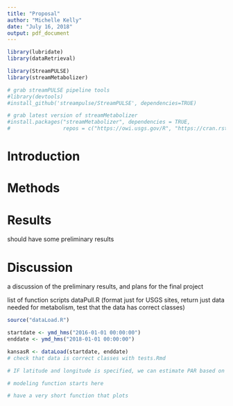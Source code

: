 ```yaml
---
title: "Proposal"
author: "Michelle Kelly"
date: "July 16, 2018"
output: pdf_document
---
```


```r
library(lubridate)
library(dataRetrieval)

library(StreamPULSE)
library(streamMetabolizer)

# grab streamPULSE pipeline tools
#library(devtools)
#install_github('streampulse/StreamPULSE', dependencies=TRUE)

# grab latest version of streamMetabolizer
#install.packages("streamMetabolizer", dependencies = TRUE, 
#                 repos = c("https://owi.usgs.gov/R", "https://cran.rstudio.com"))
```

# Introduction  



# Methods  
# Results  

should have some preliminary results

# Discussion  

a discussion of the preliminary results, and plans for the final project

list of function scripts
dataPull.R (format just for USGS sites, return just data needed for metabolism, test that the data has correct classes)

```r
source("dataLoad.R")

startdate <- ymd_hms("2016-01-01 00:00:00")
enddate <- ymd_hms("2018-01-01 00:00:00")

kansasR <- dataLoad(startdate, enddate)
# check that data is correct classes with tests.Rmd
```

```r
# IF latitude and longitude is specified, we can estimate PAR based on time. use this for thi s project so you can expland date range (only have 2 yrs of PAR data)

# modeling function starts here


```

```r
# have a very short function that plots
```